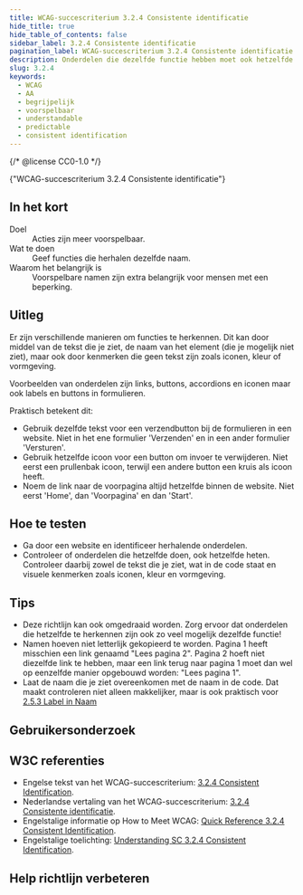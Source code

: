 ```yaml
---
title: WCAG-succescriterium 3.2.4 Consistente identificatie
hide_title: true
hide_table_of_contents: false
sidebar_label: 3.2.4 Consistente identificatie
pagination_label: WCAG-succescriterium 3.2.4 Consistente identificatie
description: Onderdelen die dezelfde functie hebben moet ook hetzelfde te herkennen zijn.
slug: 3.2.4
keywords:
  - WCAG
  - AA
  - begrijpelijk
  - voorspelbaar
  - understandable
  - predictable
  - consistent identification
---
```


{/* @license CC0-1.0 */}


<WcagHeadingGroup level={1} conformanceLevel="Niveau AA">
  {"WCAG-succescriterium 3.2.4 Consistente identificatie"}
</WcagHeadingGroup>

## In het kort

<dl>
  <div class="dl__item">
    <dt class="dl__term">Doel</dt>
    <dd class="dl__definition">Acties zijn meer voorspelbaar.</dd>
  </div>
  <div class="dl__item">
    <dt class="dl__term">Wat te doen</dt>
    <dd class="dl__definition">Geef functies die herhalen dezelfde naam.</dd>
  </div>
  <div class="dl__item">
    <dt class="dl__term">Waarom het belangrijk is</dt>
    <dd class="dl__definition">Voorspelbare namen zijn extra belangrijk voor mensen met een beperking.</dd>
  </div>
</dl>

## Uitleg

<Summary />

Er zijn verschillende manieren om functies te herkennen. Dit kan door middel van de tekst die je ziet, de naam van het element (die je mogelijk niet ziet), maar ook door kenmerken die geen tekst zijn zoals iconen, kleur of vormgeving.

Voorbeelden van onderdelen zijn links, buttons, accordions en iconen maar ook labels en buttons in formulieren.

Praktisch betekent dit:

- Gebruik dezelfde tekst voor een verzendbutton bij de formulieren in een website. Niet in het ene formulier 'Verzenden' en in een ander formulier 'Versturen'.
- Gebruik hetzelfde icoon voor een button om invoer te verwijderen. Niet eerst een prullenbak icoon, terwijl een andere button een kruis als icoon heeft.
- Noem de link naar de voorpagina altijd hetzelfde binnen de website. Niet eerst 'Home', dan 'Voorpagina' en dan 'Start'.

## Hoe te testen

- Ga door een website en identificeer herhalende onderdelen.
- Controleer of onderdelen die hetzelfde doen, ook hetzelfde heten. Controleer daarbij zowel de tekst die je ziet, wat in de code staat en visuele kenmerken zoals iconen, kleur en vormgeving.

## Tips

- Deze richtlijn kan ook omgedraaid worden. Zorg ervoor dat onderdelen die hetzelfde te herkennen zijn ook zo veel mogelijk dezelfde functie!
- Namen hoeven niet letterlijk gekopieerd te worden. Pagina 1 heeft misschien een link genaamd "Lees pagina 2". Pagina 2 hoeft niet diezelfde link te hebben, maar een link terug naar pagina 1 moet dan wel op eenzelfde manier opgebouwd worden: "Lees pagina 1".
- Laat de naam die je ziet overeenkomen met de naam in de code. Dat maakt controleren niet alleen makkelijker, maar is ook praktisch voor [2.5.3 Label in Naam](/wcag/2.5.3/)

## Gebruikersonderzoek

<CTAGebruikersonderzoek />

## W3C referenties

- Engelse tekst van het WCAG-succescriterium: [<span lang="en">3.2.4 Consistent Identification</span>](https://www.w3.org/TR/WCAG22/#consistent-identification).
- Nederlandse vertaling van het WCAG-succescriterium: [3.2.4 Consistente identificatie](https://www.w3.org/Translations/WCAG22-nl/#-identificatie).
- Engelstalige informatie op <span lang="en">How to Meet WCAG</span>: [<span lang="en">Quick Reference 3.2.4 Consistent Identification</span>](https://www.w3.org/WAI/WCAG22/quickref/#consistent-identification).
- Engelstalige toelichting: [<span lang="en">Understanding SC 3.2.4 Consistent Identification</span>](https://www.w3.org/WAI/WCAG22/Understanding/consistent-identification.html).

<SpotlightSection>
  <Markdown omitH1 headinglevel={3}>
    <Disclaimer />
  </Markdown>
</SpotlightSection>

## Help richtlijn verbeteren

<Markdown omitH1 headinglevel={3}>
  <WCAGFooterInfo />
</Markdown>
